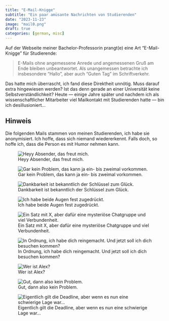 ```yaml
---
title: "E-Mail-Knigge"
subtitle: "Ein paar amüsante Nachrichten von Studierenden"
date: "2023-11-23"
image: "mail0.png"
draft: true
categories: [german, misc]
---
```


Auf der Webseite meiner Bachelor-Professorin prangt(e) eine Art "E-Mail-Knigge" für Studierende:

> E-Mails ohne angemessene Anrede und angemessenen Gruß am Ende bleiben unbeantwortet. Als unangemessen betrachte ich insbesondere "Hallo", aber auch "Guten Tag" im Schriftverkehr.

Das hatte mich überrascht, ich fand diese Direktheit unnötig. Muss darauf extra hingewiesen werden? Ist das denn gerade an einer Universität keine Selbstverständlichkeit? Heute --- einige Jahre später und nachdem ich als wissenschaftlicher Mitarbeiter viel Mailkontakt mit Studierenden hatte --- bin ich desillusioniert...

::: {.callout-note appearance="simple"}

## Hinweis

Die folgenden Mails stammen von meinen Studierenden, ich habe sie anonymisiert. Ich hoffe, dass sich niemand wiedererkennt. Falls doch, so hoffe ich, dass die Person es mit Humor nehmen kann.

:::

![Heyy Absender, das freut mich.](mail1.png)

![Gar kein Problem, das kann ja ein- bis zweimal vorkommen.](mail2.png)

![Dankbarkeit ist bekanntlich der Schlüssel zum Glück.](mail3.png)

![Ich habe beide Augen fest zugedrückt.](mail4.png)

![Ein Satz mit X, aber dafür eine mysteriöse Chatgruppe und viel Verbundenheit.](mail5.png)

![In Ordnung, ich habe dich reingemacht. Und jetzt soll ich dich besuchen kommen?](mail6.png)

![Wer ist Alex?](mail7.png)

![Gut, dann also kein Problem.](mail8.png)

![Eigentlich gilt die Deadline, aber wenn es nun eine schwierige Lage war...](mail9.png)
